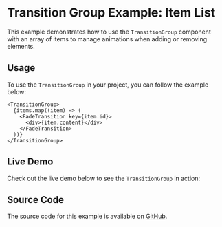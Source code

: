 
<Meta title="Examples/Transition Group/Item List" />

# Transition Group Example: Item List

This example demonstrates how to use the `TransitionGroup` component with an array of items to manage animations when adding or removing elements.

## Usage

To use the `TransitionGroup` in your project, you can follow the example below:

```tsx
<TransitionGroup>
  {items.map((item) => (
    <FadeTransition key={item.id}>
      <div>{item.content}</div>
    </FadeTransition>
  ))}
</TransitionGroup>
```

## Live Demo

Check out the live demo below to see the `TransitionGroup` in action:

<Canvas of={Stories.Default} />

## Source Code

The source code for this example is available on [GitHub](https://github.com/fakundo/react-transitioning/blob/main/stories/examples/ItemList.stories.tsx).